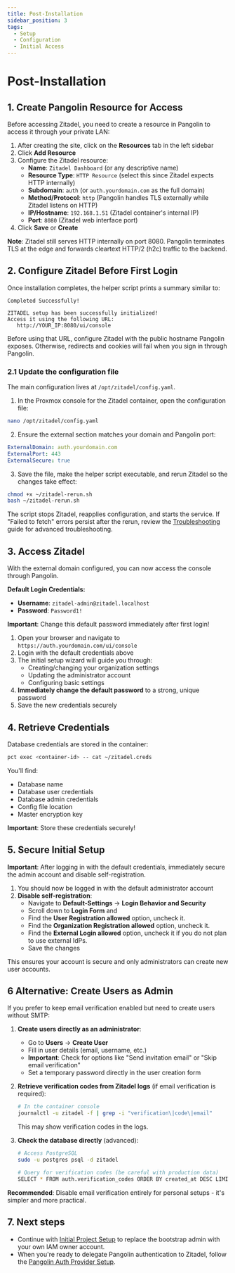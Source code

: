 ```yaml
---
title: Post-Installation
sidebar_position: 3
tags:
  - Setup
  - Configuration
  - Initial Access
---
```


# Post-Installation

## 1. Create Pangolin Resource for Access

Before accessing Zitadel, you need to create a resource in Pangolin to access it through your private LAN:

1. After creating the site, click on the **Resources** tab in the left sidebar
2. Click **Add Resource**
3. Configure the Zitadel resource:
   - **Name**: `Zitadel Dashboard` (or any descriptive name)
   - **Resource Type**: `HTTP Resource` (select this since Zitadel expects HTTP internally)
   - **Subdomain**: `auth` (or `auth.yourdomain.com` as the full domain)
   - **Method/Protocol**: `http` (Pangolin handles TLS externally while Zitadel listens on HTTP)
   - **IP/Hostname**: `192.168.1.51` (Zitadel container's internal IP)
   - **Port**: `8080` (Zitadel web interface port)
4. Click **Save** or **Create**

**Note**: Zitadel still serves HTTP internally on port 8080. Pangolin terminates TLS at the edge and forwards cleartext HTTP/2 (h2c) traffic to the backend.

## 2. Configure Zitadel Before First Login

Once installation completes, the helper script prints a summary similar to:

```
Completed Successfully!

ZITADEL setup has been successfully initialized!
Access it using the following URL:
   http://YOUR_IP:8080/ui/console
```

Before using that URL, configure Zitadel with the public hostname Pangolin exposes. Otherwise, redirects and cookies will fail when you sign in through Pangolin.

### 2.1 Update the configuration file

The main configuration lives at `/opt/zitadel/config.yaml`.

1. In the Proxmox console for the Zitadel container, open the configuration file:

```bash
nano /opt/zitadel/config.yaml
```

2. Ensure the external section matches your domain and Pangolin port:

```yaml
ExternalDomain: auth.yourdomain.com
ExternalPort: 443
ExternalSecure: true
```

3. Save the file, make the helper script executable, and rerun Zitadel so the changes take effect:

```bash
chmod +x ~/zitadel-rerun.sh
bash ~/zitadel-rerun.sh
```

The script stops Zitadel, reapplies configuration, and starts the service. If "Failed to fetch" errors persist after the rerun, review the [Troubleshooting](07-troubleshooting.mdx) guide for advanced troubleshooting.

## 3. Access Zitadel

With the external domain configured, you can now access the console through Pangolin.

**Default Login Credentials:**
- **Username**: `zitadel-admin@zitadel.localhost`
- **Password**: `Password1!`

**Important**: Change this default password immediately after first login!

1. Open your browser and navigate to `https://auth.yourdomain.com/ui/console`
2. Login with the default credentials above
3. The initial setup wizard will guide you through:
   - Creating/changing your organization settings
   - Updating the administrator account
   - Configuring basic settings
4. **Immediately change the default password** to a strong, unique password
5. Save the new credentials securely

## 4. Retrieve Credentials

Database credentials are stored in the container:

```bash
pct exec <container-id> -- cat ~/zitadel.creds
```

You'll find:
- Database name
- Database user credentials
- Database admin credentials
- Config file location
- Master encryption key

**Important**: Store these credentials securely!

## 5. Secure Initial Setup

**Important**: After logging in with the default credentials, immediately secure the admin account and disable self-registration.

1. You should now be logged in with the default administrator account
2. **Disable self-registration**:
   - Navigate to **Default-Settings** → **Login Behavior and Security** 
   - Scroll down to **Login Form** and 
   - Find the **User Registration allowed** option, uncheck it.
   - Find the **Organization Registration allowed** option, uncheck it.
   - Find the **External Login allowed** option, uncheck it if you do not plan to use external IdPs. 
   - Save the changes

This ensures your account is secure and only administrators can create new user accounts.

## 6 Alternative: Create Users as Admin

If you prefer to keep email verification enabled but need to create users without SMTP:

1. **Create users directly as an administrator**:
   - Go to **Users** → **Create User**
   - Fill in user details (email, username, etc.)
   - **Important**: Check for options like "Send invitation email" or "Skip email verification"
   - Set a temporary password directly in the user creation form

2. **Retrieve verification codes from Zitadel logs** (if email verification is required):
   ```bash
   # In the container console
   journalctl -u zitadel -f | grep -i "verification\|code\|email"
   ```
   This may show verification codes in the logs.

3. **Check the database directly** (advanced):
   ```bash
   # Access PostgreSQL
   sudo -u postgres psql -d zitadel
   
   # Query for verification codes (be careful with production data)
   SELECT * FROM auth.verification_codes ORDER BY created_at DESC LIMIT 5;
   ```

**Recommended**: Disable email verification entirely for personal setups - it's simpler and more practical.

## 7. Next steps

- Continue with [Initial Project Setup](04-initial-project-setup.mdx) to replace the bootstrap admin with your own IAM owner account.
- When you're ready to delegate Pangolin authentication to Zitadel, follow the [Pangolin Auth Provider Setup](05-pangolin-auth-provider-setup.mdx).